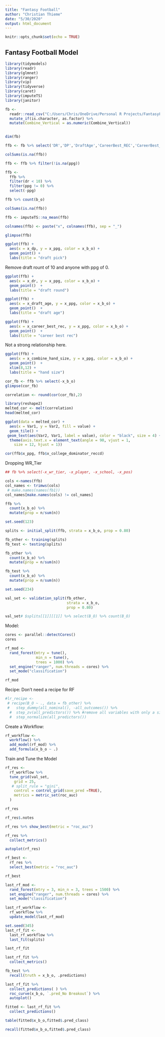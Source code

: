 ```yaml
---
title: "Fantasy Football"
author: "Christian Thieme"
date: "5/30/2020"
output: html_document
---
```


```r
knitr::opts_chunk$set(echo = TRUE)
```

## Fantasy Football Model

```r
library(tidymodels)
library(readr)
library(glmnet)
library(ranger)
library(vip)
library(tidyverse)
library(caret)
library(imputeTS)
library(janitor)
```


```r
fb <- 
  readr::read_csv("C:/Users/Chris/OneDrive/Personal R Projects/FantasyFootballModel/football2.csv") %>% 
  mutate_if(is.character, as.factor) %>%
  mutate(Combine_Vertical = as.numeric(Combine_Vertical))
  

dim(fb)
```

```r
ffb <- fb %>% select('DR','DP','DraftAge','CareerBest_REC','CareerBest_RECYards','CareerBest_RECMS','CareerBest_RECYardsMS','CareerBest_Yards_REC','CareerBest_YDs_RECOverTMAVG','CareerBest_REC_TMPA','CareerBest_RECYards_TMPA','CareerBest_Touches','CareerBest_Touch_Play','CareerBest_SCRIMYards_Play','CareerBest_SCRIMTDs_Play','CareerBest_PPRPoints','CareerBest_PPR_GP','CareerBest_PPR_Touch','CollegeDominator_RECCD','BreakoutAge_WRBOA_twentypercent','Combine_BMI','Combine_Height','Combine_Weight','Combine_HandSize','Combine_ArmLength','Combine_40time','Combine_Vertical','Combine_3Cone','Combine_HaSS', 'B_O', 'PPG') %>% janitor::clean_names()
```

```r
colSums(is.na(ffb))
```

```r
ffb <- ffb %>% filter(!is.na(ppg))
```


```r
ffb <- 
  ffb %>% 
  filter(dr < 10) %>%
  filter(ppg != 0) %>%
  select(-ppg)
```


```r
ffb %>% count(b_o)
```


```r
colSums(is.na(ffb))
```

```r
ffb <- imputeTS::na_mean(ffb)
```


```r
colnames(ffb) <- paste("x", colnames(ffb), sep = "_")
```


```r
glimpse(ffb)
```

```r
ggplot(ffb) + 
  aes(x = x_dp, y = x_ppg, color = x_b_o) + 
  geom_point() +
  labs(title = "draft pick")
```

Remove draft rount of 10 and anyone with ppg of 0.

```r
ggplot(ffb) + 
  aes(x = x_dr, y = x_ppg, color = x_b_o) + 
  geom_point()  +
  labs(title = "draft round")
```

```r
ggplot(ffb) + 
  aes(x = x_draft_age, y = x_ppg, color = x_b_o) + 
  geom_point()  +
  labs(title = "draft age")
```

```r
ggplot(ffb) + 
  aes(x = x_career_best_rec, y = x_ppg, color = x_b_o) + 
  geom_point()  +
  labs(title = "career best rec")
```

Not a strong relationship here. 

```r
ggplot(ffb) + 
  aes(x = x_combine_hand_size, y = x_ppg, color = x_b_o) + 
  geom_point()  +
  xlim(8,12) +
  labs(title = "hand size")
```

```r
cor_fb <- ffb %>% select(-x_b_o) 
glimpse(cor_fb)
```

```r
correlation <- round(cor(cor_fb),2)
```

```r
library(reshape2)
melted_cor <- melt(correlation)
head(melted_cor)
```

```r
ggplot(data = melted_cor) +
  aes(x = Var1, y = Var2, fill = value) + 
  geom_tile() +
 geom_text(aes(Var2, Var1, label = value), color = "black", size = 4) +
  theme(axis.text.x = element_text(angle = 90, vjust = 1, 
    size = 12, hjust = 1))
```


```r
cor(ffb$x_ppg, ffb$x_college_dominator_reccd)
```





Dropping WR_Tier

```r
## fb %>% select(-x_wr_tier, -x_player, -x_school, -x_pos)
```



```r
cols <-names(ffb)
col_names <- trimws(cols)
 # make.names(names(fb1))
col_names[make.names(cols) != col_names]
```


```r
ffb %>%
  count(x_b_o) %>%
  mutate(prop = n/sum(n))
```

```r
set.seed(123)

splits <- initial_split(ffb, strata = x_b_o, prop = 0.80)

fb_other <- training(splits)
fb_test <- testing(splits)

fb_other %>%
  count(x_b_o) %>%
  mutate(prop = n/sum(n))

fb_test %>%
  count(x_b_o) %>%
  mutate(prop = n/sum(n))
```

```r
set.seed(234)

val_set <- validation_split(fb_other, 
                            strata = x_b_o, 
                            prop = 0.80)

val_set# $splits[[1]][[1]] %>% select(B_O) %>% count(B_O)
```

Model: 

```r
cores <- parallel::detectCores()
cores
```


```r
rf_mod <- 
  rand_forest(mtry = tune(), 
              min_n = tune(), 
              trees = 1000) %>%
  set_engine("ranger", num.threads = cores) %>%
  set_mode("classification")

rf_mod
```

Recipe: Don't need a recipe for RF

```r
#lr_recipe <- 
 # recipe(B_O ~ ., data = fb_other) %>%
 #   step_dummy(all_nominal(), -all_outcomes()) %>%
  #  step_zv(all_predictors()) %>% #remove all variables with only a single value
  #  step_normalize(all_predictors())
```

Create a Workflow:

```r
rf_workflow <- 
  workflow() %>%
  add_model(rf_mod) %>%
  add_formula(x_b_o ~ .)
```

Train and Tune the Model

```r
rf_res <- 
  rf_workflow %>%
  tune_grid(val_set, 
    grid = 25, 
   # split_rule = "gini",
    control = control_grid(save_pred =TRUE), 
    metrics = metric_set(roc_auc)
  )

rf_res
```

```r
rf_res$.notes
```


```r
rf_res %>% show_best(metric = "roc_auc")
```


```r
rf_res %>% 
  collect_metrics()
```

```r
autoplot(rf_res)
```

```r
rf_best <- 
  rf_res %>%
  select_best(metric = "roc_auc")

rf_best
```

```r
last_rf_mod <- 
  rand_forest(mtry = 3, min_n = 3, trees = 1500) %>%
  set_engine("ranger", num.threads = cores) %>%
  set_mode("classification")

last_rf_workflow <- 
  rf_workflow %>%
  update_model(last_rf_mod) 

set.seed(345)
last_rf_fit <- 
  last_rf_workflow %>%
  last_fit(splits)

last_rf_fit
```

```r
last_rf_fit %>%
  collect_metrics()
```

```r
fb_test %>% 
  recall(truth = x_b_o, .predictions)
```

```r
last_rf_fit %>% 
  collect_predictions( ) %>%
  roc_curve(x_b_o, `.pred_No Breakout`) %>% 
  autoplot()
```

```r
fitted <- last_rf_fit %>% 
  collect_predictions() 
```

```r
table(fitted$x_b_o,fitted$.pred_class)
```

```r
recall(fitted$x_b_o,fitted$.pred_class)
```

